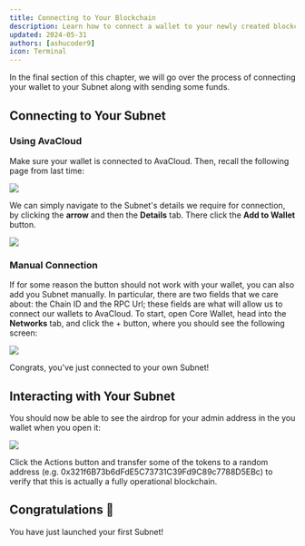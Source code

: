 ```yaml
---
title: Connecting to Your Blockchain
description: Learn how to connect a wallet to your newly created blockchain.
updated: 2024-05-31
authors: [ashucoder9]
icon: Terminal
---
```


In the final section of this chapter, we will go over the process of connecting your wallet to your Subnet along with sending some funds.

## Connecting to Your Subnet

### Using AvaCloud

Make sure your wallet is connected to AvaCloud. Then, recall the following page from last time:

![](/course/avalanche-fundamentals/24.png)

We can simply navigate to the Subnet's details we require for connection, by clicking the **arrow** and then the **Details** tab. There click the **Add to Wallet** button.

![](/course/avalanche-fundamentals/25.png)

### Manual Connection

If for some reason the button should not work with your wallet, you can also add you Subnet manually. In particular, there are two fields that we care about: the Chain ID and the RPC Url; these fields are what will allow us to connect our wallets to AvaCloud. To start, open Core Wallet, head into the **Networks** tab, and click the + button, where you should see the following screen:

![](/course/avalanche-fundamentals/26.png)

Congrats, you've just connected to your own Subnet!

## Interacting with Your Subnet

You should now be able to see the airdrop for your admin address in the you wallet when you open it:

![](/course/avalanche-fundamentals/27.png)

Click the Actions button and transfer some of the tokens to a random address (e.g. 0x321f6B73b6dFdE5C73731C39Fd9C89c7788D5EBc) to verify that this is actually a fully operational blockchain.

## Congratulations 🎉

You have just launched your first Subnet!
